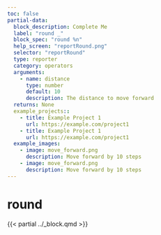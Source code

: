 ```yaml
---
toc: false
partial-data:
  block_description: Complete Me
  label: "round _"
  block_spec: "round %n"
  help_screen: "reportRound.png"
  selector: "reportRound"
  type: reporter
  category: operators
  arguments:
    - name: distance
      type: number
      default: 10
      description: The distance to move forward
  returns: None
  example_projects::
    - title: Example Project 1
      url: https://example.com/project1
    - title: Example Project 1
      url: https://example.com/project1
  example_images:
    - image: move_forward.png
      description: Move forward by 10 steps
    - image: move_forward.png
      description: Move forward by 10 steps
---
```


# round {.unnumbered}

{{< partial ../_block.qmd >}}
